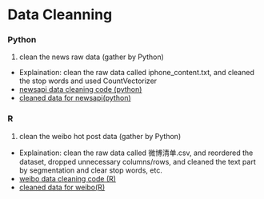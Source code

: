 # Data Cleanning

### Python

1. clean the news raw data (gather by Python)
* Explaination: clean the raw data called iphone_content.txt, and cleaned the stop words and used CountVectorizer
* <a href="https://github.com/anly501/dsan-5000-project-qinxuesherry/blob/main/codes/01-data-cleaning/news_cleanning.ipynb">newsapi data cleaning code (python)</a>
* <a href="https://github.com/anly501/dsan-5000-project-qinxuesherry/blob/main/data/01-modified-data/after_clean_iphone_content.txt">cleaned data for newsapi(python)</a>


### R
1. clean the weibo hot post data (gather by Python)
* Explaination: clean the raw data called 微博清单.csv, and reordered the dataset, dropped unnecessary columns/rows, and cleaned the text part by segmentation and clear stop words, etc.
* <a href="https://github.com/anly501/dsan-5000-project-qinxuesherry/blob/main/codes/01-data-cleaning/r-cleaning.Rmd">weibo data cleaning code (R)</a>
* <a href="https://github.com/anly501/dsan-5000-project-qinxuesherry/blob/main/data/01-modified-data/R_after_clean.csv">cleaned data for weibo(R)</a>
